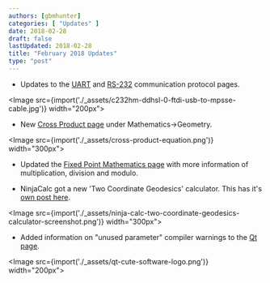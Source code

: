 ```yaml
---
authors: [gbmhunter]
categories: [ "Updates" ]
date: 2018-02-28
draft: false
lastUpdated: 2018-02-28
title: "February 2018 Updates"
type: "post"
---
```


* Updates to the [UART](/electronics/communication-protocols/uart-communication-protocol) and [RS-232](/electronics/communication-protocols/rs-232-protocol) communication protocol pages.  

<Image src={import('./_assets/c232hm-ddhsl-0-ftdi-usb-to-mpsse-cable.jpg')} width="200px"></Image>

* New [Cross Product page](/mathematics/geometry/cross-product) under Mathematics->Geometry.  


<Image src={import('./_assets/cross-product-equation.png')} width="300px"></Image>

* Updated the [Fixed Point Mathematics page](/programming/general/fixed-point-mathematics) with more information of multiplication, division and modulo.

* NinjaCalc got a new 'Two Coordinate Geodesics' calculator. This has it's [own post here](/updates/2018-02-26-geodesic-calculator-added-to-ninjacalc/).


<Image src={import('./_assets/ninja-calc-two-coordinate-geodesics-calculator-screenshot.png')} width="300px"></Image>

* Added information on "unused parameter" compiler warnings to the [Qt page](/programming/languages/c-plus-plus/qt).


<Image src={import('./_assets/qt-cute-software-logo.png')} width="200px"></Image>